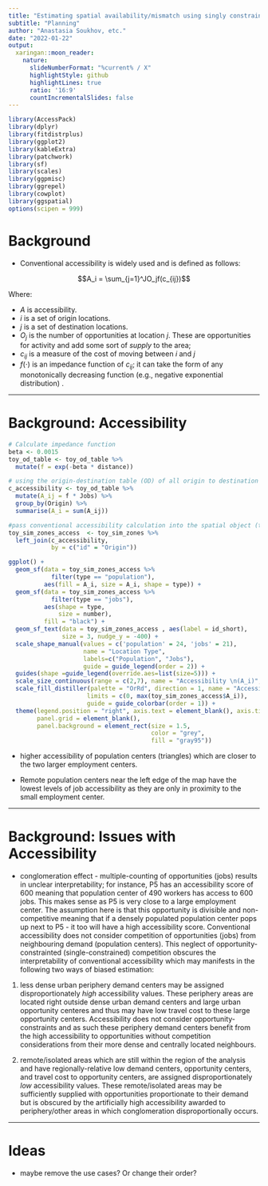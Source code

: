 ```yaml
---
title: "Estimating spatial availability/mismatch using singly constrained accessibility measures"
subtitle: "Planning"
author: "Anastasia Soukhov, etc."
date: "2022-01-22"
output:
  xaringan::moon_reader:
    nature:
      slideNumberFormat: "%current% / X" 
      highlightStyle: github
      highlightLines: true
      ratio: '16:9'
      countIncrementalSlides: false
---
```

```r
library(AccessPack)
library(dplyr)
library(fitdistrplus)
library(ggplot2)
library(kableExtra)
library(patchwork)
library(sf)
library(scales)
library(ggpmisc)
library(ggrepel)
library(cowplot)
library(ggspatial)
options(scipen = 999)
```

# Background

- Conventional accessibility is widely used and is defined as follows:

$$A_i = \sum_{j=1}^JO_jf(c_{ij})$$

Where:

-   $A$ is accessibility. 
-   $i$ is a set of origin locations.
-   $j$ is a set of destination locations.
-   $O_j$ is the number of opportunities at location $j$. These are opportunities for activity and add some sort of *supply* to the area;
-   $c_{ij}$ is a measure of the cost of moving between $i$ and $j$
-   $f(\cdot)$ is an impedance function of $c_{ij}$; it can take the form of any monotonically decreasing function (e.g., negative exponential distribution) .

---

# Background: Accessibility

```r
# Calculate impedance function
beta <- 0.0015
toy_od_table <- toy_od_table %>%
  mutate(f = exp(-beta * distance))

# using the origin-destination table (OD) of all origin to destination trips; filter in only jobs which are mean distance or less away from a population center and sum number of jobs available in each origin (population center)
c_accessibility <- toy_od_table %>% 
  mutate(A_ij = f * Jobs) %>%
  group_by(Origin) %>%
  summarise(A_i = sum(A_ij))

#pass conventional accessibility calculation into the spatial object (toy_sim_zones)
toy_sim_zones_access  <- toy_sim_zones %>% 
  left_join(c_accessibility, 
            by = c("id" = "Origin")) 
```


```r
ggplot() +
  geom_sf(data = toy_sim_zones_access %>% 
            filter(type == "population"),
          aes(fill = A_i, size = A_i, shape = type)) +
  geom_sf(data = toy_sim_zones_access %>%
            filter(type == "jobs"),
          aes(shape = type,
              size = number),
          fill = "black") +
  geom_sf_text(data = toy_sim_zones_access , aes(label = id_short),
               size = 3, nudge_y = -400) +
  scale_shape_manual(values = c('population' = 24, 'jobs' = 21),
                     name = "Location Type",
                     labels=c("Population", "Jobs"),
                     guide = guide_legend(order = 2)) +
  guides(shape =guide_legend(override.aes=list(size=5))) +
  scale_size_continuous(range = c(2,7), name = "Accessibility \n(A_i)", guide = "none") +
  scale_fill_distiller(palette = "OrRd", direction = 1, name = "Accessibility \n(A_i)",
                      limits = c(0, max(toy_sim_zones_access$A_i)),
                      guide = guide_colorbar(order = 1)) +
  theme(legend.position = "right", axis.text = element_blank(), axis.title = element_blank(),
        panel.grid = element_blank(),
        panel.background = element_rect(size = 1.5,
                                        color = "grey",
                                        fill = "gray95"))
```
-   higher accessibility of population centers (triangles) which are closer to the two larger employment centers.

-   Remote population centers near the left edge of the map have the lowest levels of job accessibility as they are only in proximity to the small employment center.

---

# Background: Issues with Accessibility

- conglomeration effect - multiple-counting of opportunities (jobs) results in unclear interpretability; for instance, P5 has an accessibility score of 600 meaning that population center of 490 workers has access to 600 jobs. This makes sense as P5 is very close to a large employment center. The assumption here is that this opportunity is divisible and non-competitive meaning that if a densely populated population center pops up next to P5 - it too will have a high accessibility score. Conventional accessibility does not consider competition of opportunities (jobs) from neighbouring demand (population centers). This neglect of opportunity-constrainted (single-constrained) competition obscures the interpretability of conventional accessibility which may  manifests in the following two ways of biased estimation:

1) less dense urban periphery demand centers may be assigned disproportionately _high_ accessibility values. These periphery areas are located right outside dense urban demand centers and large urban opportunity centeres and thus may have low travel cost to these large opportunity centers. Accessibility does not consider opportunity-constraints and as such these periphery demand centers benefit from the high accessibility to opportunities without competition considerations from their more dense and centrally located neighbours.

2) remote/isolated areas which are still within the region of the analysis and have regionally-relative low demand centers, opportunity centers, and travel cost to opportunity centers, are assigned disproportionately _low_ accessibility values. These remote/isolated areas may be sufficiently supplied with opportunities proportionate to their demand but is obscured by the artificially high accessibility awarded to periphery/other areas in which conglomeration disproportionally occurs. 

---

# Ideas
- maybe remove the use cases? Or change their order? 

